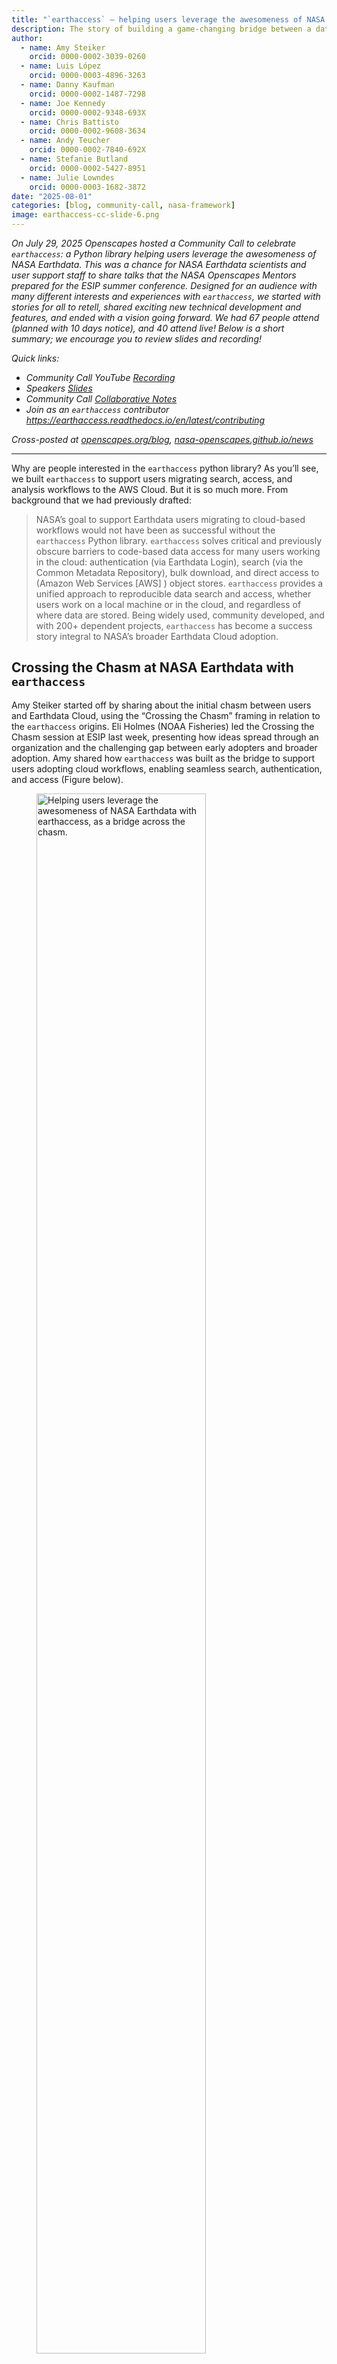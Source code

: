 ```yaml
---
title: "`earthaccess` — helping users leverage the awesomeness of NASA Earthdata"
description: The story of building a game-changing bridge between a data system and its open communities, plus new technical features including VirtualiZarr integration. And how we collaborate to further enhance NASA Earthdata workflows for all.
author:
  - name: Amy Steiker  
    orcid: 0000-0002-3039-0260
  - name: Luis López
    orcid: 0000-0003-4896-3263
  - name: Danny Kaufman
    orcid: 0000-0002-1487-7298
  - name: Joe Kennedy
    orcid: 0000-0002-9348-693X         
  - name: Chris Battisto
    orcid: 0000-0002-9608-3634  
  - name: Andy Teucher
    orcid: 0000-0002-7840-692X         
  - name: Stefanie Butland
    orcid: 0000-0002-5427-8951  
  - name: Julie Lowndes 
    orcid: 0000-0003-1682-3872    
date: "2025-08-01"
categories: [blog, community-call, nasa-framework]
image: earthaccess-cc-slide-6.png
---
```


*On July 29, 2025 Openscapes hosted a Community Call to celebrate `earthaccess`: a Python library helping users leverage the awesomeness of NASA Earthdata. This was a chance for NASA Earthdata scientists and user support staff to share talks that the NASA Openscapes Mentors prepared for the ESIP summer conference. Designed for an audience with many different interests and experiences with `earthaccess`, we started with stories for all to retell, shared exciting new technical development and features, and ended with a vision going forward. We had 67 people attend (planned with 10 days notice), and 40 attend live! Below is a short summary; we encourage you to review slides and recording!*

*Quick links:*

-   *Community Call YouTube [Recording](https://youtu.be/t8gUSUlSqnc)*
-   *Speakers [Slides](https://docs.google.com/presentation/d/1cbjjlAlVfJq7n7TIt0fgQxz3lwhfRZvX-ctlPQC8D0I/edit?slide=id.g344f6b45c2f_0_380#slide=id.g344f6b45c2f_0_380)*
-   *Community Call [Collaborative Notes](https://docs.google.com/document/d/1VEP-CatRX_RzS9pBCfPPHcU5kskSvPbCp6fXq3optqs/edit?tab=t.0)*
-   *Join as an `earthaccess` contributor [https://earthaccess.readthedocs.io/en/latest/contributing](https://earthaccess.readthedocs.io/en/latest/contributing/)*

*Cross-posted at [openscapes.org/blog](https://openscapes.org/blog), [nasa-openscapes.github.io/news](https://nasa-openscapes.github.io/news.html)*

------------------------------------------------------------------------

Why are people interested in the `earthaccess` python library? As you'll see, we built `earthaccess` to support users migrating search, access, and analysis workflows to the AWS Cloud. But it is so much more. From background that we had previously drafted: 

> NASA’s goal to support Earthdata users migrating to cloud-based workflows would not have been as successful without the `earthaccess` Python library. `earthaccess` solves critical and previously obscure barriers to code-based data access for many users working in the cloud: authentication (via Earthdata Login), search (via the Common Metadata Repository), bulk download, and direct access to (Amazon Web Services \[AWS\] ) object stores. `earthaccess` provides a unified approach to reproducible data search and access, whether users work on a local machine or in the cloud, and regardless of where data are stored. Being widely used, community developed, and with 200+ dependent projects, `earthaccess` has become a success story integral to NASA’s broader Earthdata Cloud adoption.

## Crossing the Chasm at NASA Earthdata with `earthaccess`

Amy Steiker started off by sharing about the initial chasm between users and Earthdata Cloud, using the “Crossing the Chasm” framing in relation to the `earthaccess` origins. Eli Holmes (NOAA Fisheries) led the Crossing the Chasm session at ESIP last week, presenting how ideas spread through an organization and the challenging gap between early adopters and broader adoption. Amy shared how `earthaccess` was built as the bridge to support users adopting cloud workflows, enabling seamless search, authentication, and access (Figure below).

![Helping users leverage the awesomeness of NASA Earthdata with `earthaccess`, as a bridge across the chasm.](earthaccess-cc-slide-5.png){fig-alt="Slide from Amy's presentation that says How do we help users leverage the awesomeness of NASA Earthdata?" fig-align="center" width="80%"}

Amy shared the impact of `earthaccess` using statistics on usage and contributions from the open development community. And while there are new challenges in the face of budget uncertainties and a lack of sustained funding, the intentional culture and community building remains critical to the library’s success. We can now flip the question of how to support `earthaccess`, and instead ask: How can `earthaccess` support NASA Earthdata? Amy concluded by sharing a vision we’re building of “`earthaccess` with batteries included” (credit to Andy Barrett, NSIDC) and “Widening the bridge”, inviting contributors shape the future!

![`earthaccess` statictics: enabling reproducibility of workflows, collaboration, and transparency.](earthaccess-cc-slide-6.png){fig-alt="Slide from Amy's presentation that says We built `earthaccess` to support users migrating search, access, and analysis workflows to the AWS Cloud.  But it is so much more with statistics like 200+ dependent projects, 500+ github stars" fig-align="center" width="80%"}

Amy emphasized how partnerships are critical. She shared how `earthaccess` won the [ESIP](https://www.esipfed.org/) FUNding Friday \$5k, an annual mini-competition awarding small projects that are inspired by ESIP collaboration or participation. We plan to use funds to host an `earthaccess` hackathon at the AGU December meeting - virtually and in person! (Here is the [FUNding Friday video pitch](https://photos.google.com/share/AF1QipMhzMY6M_deh3-Io7vWHcRulOt7MSRwLrngEEd4rnmGEwugjcHBRRaKmYp3KRKoQw/photo/AF1QipMm_1SNrSJ4Z2n9lWv195l-nGIbvldtnQpuMIha?key=Q21XcDNSTnFhUFY3YVo4azNOQ3NTVlhxUDF1blR3) 🥳🎶, illustrative of the social infrastructure underpinning how we work. We will continue telling this story, and also trying to [document the timeline](https://github.com/nsidc/earthaccess/discussions/1054#discussioncomment-13916327) getting there).

## **New features and VirtualiZarr**

Joe Kennedy's presentation on virtual datasets focused on how cloud computing paradigms enable small teams to generate near real-time mission-scale derived data products. He showed how virtual datasets are used by the [ITS_LIVE](https://its-live.jpl.nasa.gov/) project to provide low-latency access to global glacier velocity data from multiple optical, radar, and laser satellite sensors. This is achieved by extracting time series of measurements from a particular location and computing velocities by measuring the distance moved over time. Zarr datasets support this targeted extraction natively. Virtual datasets make this possible for other data storage formats by utilizing metadata (via the [kerchunk](https://fsspec.github.io/kerchunk/index.html) python library) that allows extraction of data for a particular location and time, rather than having to process the entire granules.

Joe put forward a vision where `earthaccess` can generalize this access pattern for all datasets. This work is underway through integrating [VirtualiZarr and Icechunk](https://github.com/nsidc/earthaccess/discussions/956) into `earthaccess`. He emphasized critical challenges in implementing virtual datasets effectively. **The core issue is that cloud optimization isn't just about file formats - it's fundamentally about aligning data organization with data access patterns.** Data providers face difficult trade-offs: chunking data temporally optimizes time series analysis but degrades spatial access performance, and vice versa. Additional complexities include handling authentication, and navigating institutional policies around data egress and regional deployments. Joe stressed that success requires alignment between data providers, services, and community adoption.

## **Deeper specifics with VirtualiZarr** 

Chris Battisto talked about updating and managing VirtualiZarr stores using Icechunk. He highlighted two main approaches for creating Earth data cubes using xarray with NASA Earth data: direct Zarr store access with spatial/temporal subsetting (which requires being in AWS US-West-2), and individual granule download and concatenation (common but memory and storage-bound).

He then explained a third way: Create virtualized datasets with VirtualiZarr, and store (and update) with Icechunk. While virtualized datasets offer significant advantages in terms of scalability and efficiency, Chris noted there are still challenges in getting them to work with all NASA Earth data collections. He encouraged the community to experiment with these tools and share their experiences through the `earthaccess` GitHub repository, and provided [documentation links for getting started](https://docs.google.com/presentation/d/1cbjjlAlVfJq7n7TIt0fgQxz3lwhfRZvX-ctlPQC8D0I/edit?slide=id.g371fb11f7b7_3_37#slide=id.g371fb11f7b7_3_37) with both VirtualiZarr and Icechunk implementations.

Next, Danny Kaufman presented on using virtual datasets with TEMPO (Tropospheric Emissions: Monitoring of Pollution) data. TEMPO monitors air pollution over North America and generates substantial data volumes: approximately 10 Level-2 (L2 - non-gridded) granules per hour and about 5,000 Level-3 (L3 - gridded) granules (2.5 TB)  annually. Danny found that L3 data products worked well with `earthaccess`'s virtual dataset implementation, which substantially reduced data access time from about one day when downloading to just \~10 minutes. This dramatic improvement was possible because L3 TEMPO data has both consistent dimension sizes and pre-generated DMR++ reference files, which contain chunk manifests with byte ranges for efficient S3 access. In contrast, L2 TEMPO data failed to work as virtual datasets because of inconsistent dimension sizes across granules, which isn’t compatible with current Zarr specifications. 

Danny showed that roughly 15% (given several caveats) of NASA Earthdata collections have the necessary DMR++ files that are both downloadable and parseable by VirtualiZarr. To further streamline access, the team is working on creating combined reference files that don't rely on DMR++ for the entire Level 3 TEMPO collection. As with all of these initiatives, Danny emphasized that documentation and community learning remain crucial for broader adoption.\

## **Bringing It Home**

Luis Lopez brought us home with a presentation focused on `earthaccess`'s role as a bridge between the current state of NASA Earth Data and a future cloud-native, analysis-ready archive. He emphasized that **`earthaccess` serves as a crucial abstraction layer that helps scientists navigate the complexities of NASA's data systems**. Currently, the library is working to implement smart data access patterns, particularly through virtual data cubes, to enable efficient scientific analysis whether users need time series data or multi-file operations. The immediate technical priorities include handling distributed authentication, optimizing metadata reads, and improving I/O operations.

Looking forward, Luis highlighted a fundamental shift in thinking about NASA's data challenges, quoting Patrick Quinn: “Stop Building Tools. Start Fixing Data.”. He stressed that data should be harmonized and optimized at the source, which would reduce the need for numerous APIs and workarounds. The overarching mission for `earthaccess` is to continue bridging the gap between the current fragmented state of NASA data archives and an ideal future where data can be accessed with the same simple three lines of code regardless of the underlying complexity. This vision aligns with the broader goal of preserving simplicity for users while handling the technical challenges behind the scenes.\

## **Resources**

-   **To join as a contributor:** [https://`earthaccess`.readthedocs.io/en/latest/contributing](https://earthaccess.readthedocs.io/en/latest/contributing/) 

-   [`earthaccess` documentation](https://`earthaccess`.readthedocs.io/) 

-   [`earthaccess`: Earth Science Data Simplified](https://www.earthdata.nasa.gov/news/blog/earthaccess-earth-science-data-simplified)

-   [Earthmover documentation](https://docs.earthmover.io/) 

-   From Chris Battisto’s slides

    -   VirtualiZarr Docs

        -   [Usage Questions](https://virtualizarr.readthedocs.io/en/stable/faq.html#usage-questions)

        -   [Data Structures](https://virtualizarr.readthedocs.io/en/stable/data_structures.html)

        -   [End-to-end Examples](https://virtualizarr.readthedocs.io/en/stable/examples.html)

    -   [`earthaccess` Issues](https://github.com/nsidc/earthaccess/issues)

    -   Icechunk Docs

        -   [Managing Repos](https://docs.earthmover.io/guide/manage-repos)

        -   [Arraylake](https://docs.earthmover.io/guide/icechunk)

-   

## **Speakers** 

-   **Amy Steiker,** National Snow and Ice Data Center (NSIDC) Distributed Active Archive Center (DAAC). Amy specializes in the usability and accessibility of NASA Earthdata. She has been a NASA Openscapes Mentor since 2021, working to foster the growth and sustainment of the `earthaccess` community.

-   **Luis Lopez**, NSIDC DAAC, is a Research Software Engineer at the National Snow and Ice Data Center (NSIDC) in Boulder, Colorado. He has helped develop tools and services to facilitate data access and discoverability across different NASA Earth missions. He is a passionate advocate of open science and has contributed to open source projects such as Apache Nutch, PyLDAVis and others. He’s always happy to help scientists find ways to make their workflows more efficient. Luis has presented his work at SciPy LATAM, PyData Global and the IEEE annual Big Data symposium.

-   **Danny Kaufman**, Atmospheric Science Data Center (ASDC) DAAC. Danny’s background includes ocean and climate data analyses, development of decision support tools for pollution management and data pipelines for natural language processing. He currently supports ASDC with the TEMPO air quality mission, with NASA’s Open Science initiative, and as a NASA Openscapes Mentor since 2023 — co-developing and delivering tools and learning materials to facilitate user-friendly access to NASA Earthdata.

-   **Joe Kennedy**, Alaska Satellite Facility (ASF) DAAC is a Staff Scientist at the Alaska Satellite Facility, a Computational Glaciologist, a Climate Scientist, and an Adventurer living/playing in Alaska ⛄. He develops (primarily) Python-based, open-source scientific software and focuses on scientific workflows that scale from laptops to HPCs or the Cloud.

-   **Chris Battisto**, Goddard Earth Sciences Data and Information Services Center (GES DISC) DAAC. Chris Battisto is a senior scientific developer and a member of the GES DISC User Needs team, working to curate and contribute tutorials that connect scientists of all experience levels with NASA Earthdata across several programmatic tools. He regularly collaborates with Openscapes as an existing mentor, and is an ESIP Committee Member.

\
